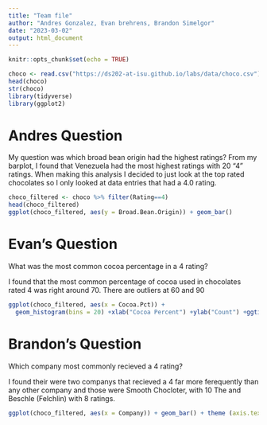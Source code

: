 ```yaml
---
title: "Team file"
author: "Andres Gonzalez, Evan brehrens, Brandon Simelgor"
date: "2023-03-02"
output: html_document
---
```


```r
knitr::opts_chunk$set(echo = TRUE)
```

```r
choco <- read.csv("https://ds202-at-isu.github.io/labs/data/choco.csv")
head(choco)
str(choco)
library(tidyverse)
library(ggplot2)
```

# Andres Question
My question was which broad bean origin had the highest ratings? From my barplot, I found that Venezuela had the most highest ratings with 20 "4" ratings. When making this analysis I decided to just look at the top rated chocolates so I only looked at data entries that had a 4.0 rating.

```r
choco_filtered <- choco %>% filter(Rating==4)
head(choco_filtered)
ggplot(choco_filtered, aes(y = Broad.Bean.Origin)) + geom_bar()
```

# Evan's Question
What was the most common cocoa percentage in a 4 rating?

I found that the most common percentage of cocoa used in chocolates rated 4 was right around 70. There are outliers at 60 and 90

```r
ggplot(choco_filtered, aes(x = Cocoa.Pct)) +
  geom_histogram(bins = 20) +xlab("Cocoa Percent") +ylab("Count") +ggtitle("Cocoa Percentages From Rated 4 Chocolates")


```

# Brandon's Question
Which company most commonly recieved a 4 rating?

I found their were two companys that recieved a 4 far more ferequently than any other company and those were Smooth Chocloter, with 10 The and Beschle (Felchlin) with 8 ratings.

```r
ggplot(choco_filtered, aes(x = Company)) + geom_bar() + theme (axis.text.x = element_text(angle = 90))

```
